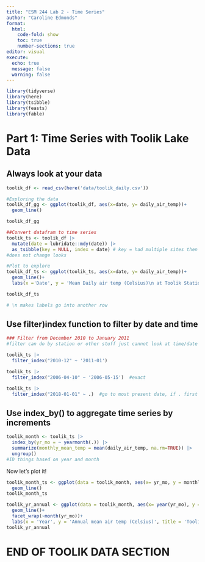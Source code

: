 ```yaml
---
title: "ESM 244 Lab 2 - Time Series"
author: "Caroline Edmonds"
format: 
  html:
    code-fold: show
    toc: true
    number-sections: true
editor: visual
execute: 
  echo: true
  message: false
  warning: false
---
```


```r
library(tidyverse)
library(here)
library(tsibble)
library(feasts)
library(fable)
```

# Part 1: Time Series with Toolik Lake Data

## Always look at your data

```r
toolik_df <- read_csv(here('data/toolik_daily.csv'))
```

```r
#Exploring the data
toolik_df_gg <- ggplot(toolik_df, aes(x=date, y= daily_air_temp))+
  geom_line()

toolik_df_gg


```

```r
##Convert datafram to time series
toolik_ts <- toolik_df |>
  mutate(date = lubridate::mdy(date)) |>
  as_tsibble(key = NULL, index = date) # key = had multiple sites then use key, #index = time series varibale
#does not change looks

#Plot to explore
toolik_df_ts <- ggplot(toolik_ts, aes(x=date, y= daily_air_temp))+
  geom_line()+
  labs(x ='Date', y = 'Mean Daily air temp (Celsius)\n at Toolik Station')

toolik_df_ts

# \n makes labels go into another row
```

## Use filter)index function to filter by date and time

```r
### Filter from December 2010 to January 2011
#filter can do by station or other stuff just cannot look at time/date

toolik_ts |>
  filter_index("2010-12" ~ '2011-01')

toolik_ts |>
  filter_index("2006-04-10" ~ '2006-05-15')  #exact 

toolik_ts |>
  filter_index("2018-01-01" ~ .)  #go to most present date, if . first then starts at beginning and goes to certain date on other side
```

## Use index_by() to aggregate time series by increments

```r
toolik_month <- toolik_ts |>
  index_by(yr_mo = ~ yearmonth(.)) |>
  summarize(monthly_mean_temp = mean(daily_air_temp, na.rm=TRUE)) |>
  ungroup()
#ID things based on year and month
```

Now let's plot it!

```r
toolik_month_ts <- ggplot(data = toolik_month, aes(x= yr_mo, y = monthly_mean_temp))+
  geom_line()
toolik_month_ts

toolik_yr_annual <- ggplot(data = toolik_month, aes(x= year(yr_mo), y = monthly_mean_temp))+
  geom_line()+
  facet_wrap(~month(yr_mo))+
  labs(x = 'Year', y = 'Annual mean air temp (Celsius)', title = 'Toolik Station mean annual air temperature', subtitle = '1988-2023', caption = '<put citation here')
toolik_yr_annual
```

# END OF TOOLIK DATA SECTION
